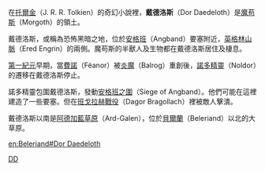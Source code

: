 在[[托爾金|托爾金]]（J. R. R. Tolkien）的奇幻小說裡，'''戴德洛斯'''（Dor Daedeloth）是[[魔苟斯|魔苟斯]]（Morgoth）的領土。

戴德洛斯，或稱為恐怖黑暗之地，位於[[安格班|安格班]]（Angband）要塞附近，[[英格林山脈|英格林山脈]]（Ered Engrin）的兩側。魔苟斯的半獸人及生物都在戴德洛斯居住及棲息。

[[第一紀元|第一紀元]]早期，當[[費諾|費諾]]（Fëanor）被[[炎魔|炎魔]]（Balrog）重創後，[[諾多精靈|諾多精靈]]（Noldor）的遷移在戴德洛斯停止。

諾多精靈包圍戴德洛斯，發動[[安格班之圍|安格班之圍]]（Siege of Angband）。他們可能在這裡建造了一些要塞。但在[[班戈拉赫戰役|班戈拉赫戰役]]（Dagor Bragollach）裡被敵人擊潰。

戴德洛斯以南是[[阿德加藍草原|阿德加藍草原]]（Ard-Galen），位於[[貝爾蘭|貝爾蘭]]（Beleriand）以北的大草原。

{{Arda Realms Age1}}

[[Category:中土大陸的地理|DD]]

[[en:Beleriand#Dor_Daedeloth|en:Beleriand#Dor Daedeloth]]